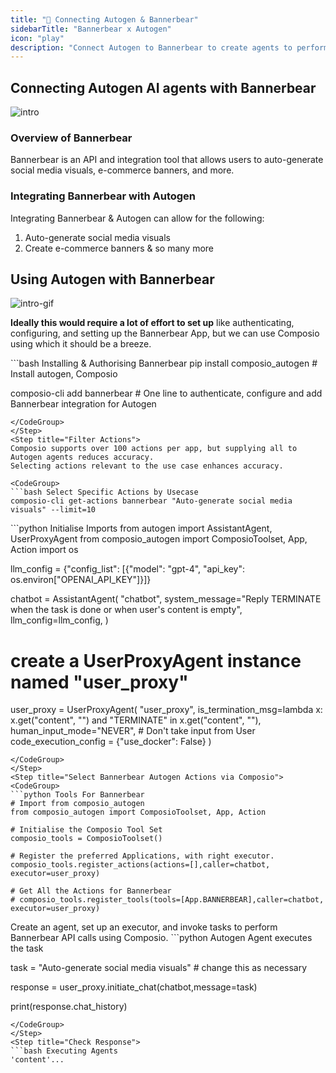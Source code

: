 ```yaml
---
title: "🚀 Connecting Autogen & Bannerbear"
sidebarTitle: "Bannerbear x Autogen"
icon: "play"
description: "Connect Autogen to Bannerbear to create agents to perform tasks using natural language"
---
```


## Connecting Autogen AI agents with Bannerbear
![intro](/media/intro.jpg)

### Overview of Bannerbear

Bannerbear is an API and integration tool that allows users to auto-generate social media visuals, e-commerce banners, and more.

### Integrating Bannerbear with Autogen

Integrating Bannerbear & Autogen can allow for the following:

1. Auto-generate social media visuals
2. Create e-commerce banners
& so many more

## Using Autogen with Bannerbear
![intro-gif](/media/intro.gif)
<Steps>
<Step title="Setting Up the Environment">

**Ideally this would require a lot of effort to set up** like authenticating, configuring, and setting up the Bannerbear App, but we can use Composio using which it should be a breeze.

<CodeGroup>
```bash Installing & Authorising Bannerbear
pip install composio_autogen # Install autogen, Composio 

composio-cli add bannerbear # One line to authenticate, configure and add Bannerbear integration for Autogen
```
</CodeGroup>
</Step>
<Step title="Filter Actions">
Composio supports over 100 actions per app, but supplying all to Autogen agents reduces accuracy.
Selecting actions relevant to the use case enhances accuracy.

<CodeGroup>
```bash Select Specific Actions by Usecase
composio-cli get-actions bannerbear "Auto-generate social media visuals" --limit=10
```
</CodeGroup>

</Step>
<Step title="Import Base Packages">

<CodeGroup>
```python Initialise Imports
from autogen import AssistantAgent, UserProxyAgent
from composio_autogen import ComposioToolset, App, Action
import os

llm_config = {"config_list": [{"model": "gpt-4", "api_key": os.environ["OPENAI_API_KEY"]}]}

chatbot = AssistantAgent(
    "chatbot",
    system_message="Reply TERMINATE when the task is done or when user's content is empty",
    llm_config=llm_config,
)

# create a UserProxyAgent instance named "user_proxy"
user_proxy = UserProxyAgent(
    "user_proxy",
    is_termination_msg=lambda x: x.get("content", "") and "TERMINATE" in x.get("content", ""),
    human_input_mode="NEVER", # Don't take input from User
    code_execution_config = {"use_docker": False}
)
```
</CodeGroup>
</Step>
<Step title="Select Bannerbear Autogen Actions via Composio">
<CodeGroup>
```python Tools For Bannerbear
# Import from composio_autogen
from composio_autogen import ComposioToolset, App, Action

# Initialise the Composio Tool Set
composio_tools = ComposioToolset()

# Register the preferred Applications, with right executor. 
composio_tools.register_actions(actions=[],caller=chatbot, executor=user_proxy)

# Get All the Actions for Bannerbear
# composio_tools.register_tools(tools=[App.BANNERBEAR],caller=chatbot, executor=user_proxy) 
```
</CodeGroup>
</Step>
<Step title="Execute the Agent">
Create an agent, set up an executor, and invoke tasks to perform Bannerbear API calls using Composio. 
<CodeGroup>
```python Autogen Agent executes the task

task = "Auto-generate social media visuals" # change this as necessary

response = user_proxy.initiate_chat(chatbot,message=task)

print(response.chat_history)
```
</CodeGroup>
</Step>
<Step title="Check Response">
```bash Executing Agents
'content'...
```
</Step>
</Steps>
